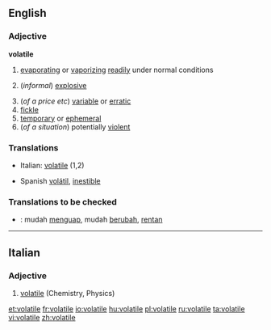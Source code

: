 ==English==

===Adjective===
{{wikipedia}}
'''volatile'''
#{{physics}} [[evaporating]] or [[vaporizing]] [[readily]] under normal conditions
#{{chemistry}} (''informal'') [[explosive]]
#(''of a price etc'') [[variable]] or [[erratic]]
# [[fickle]]
# [[temporary]] or [[ephemeral]]
#(''of a situation'') potentially [[violent]]

===Translations===
{{top}}
*Italian: [[volatile#Italian|volatile]] (1,2)
{{mid}}
*Spanish [[volátil]], [[inestible]]
{{bottom}}

===Translations to be checked===
{{checktrans}}
*{{ttbc|Indonesian}}: mudah [[uap|menguap]], mudah [[ubah|berubah]], [[rentan]]

----

==Italian==

===Adjective===
{{it-adj|volatil|e|i}}

# [[volatile#English|volatile]] (Chemistry, Physics)

[[et:volatile]]
[[fr:volatile]]
[[io:volatile]]
[[hu:volatile]]
[[pl:volatile]]
[[ru:volatile]]
[[ta:volatile]]
[[vi:volatile]]
[[zh:volatile]]